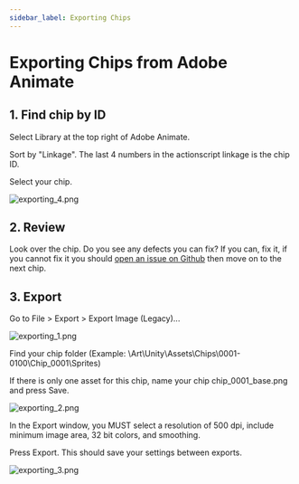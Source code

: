```yaml
---
sidebar_label: Exporting Chips
---
```


# Exporting Chips from Adobe Animate

## 1. Find chip by ID
Select Library at the top right of Adobe Animate.

Sort by "Linkage".  The last 4 numbers in the actionscript linkage is the chip ID.

Select your chip.

![exporting_4.png](/img/wiki/development/exporting/exporting_4.png)

## 2. Review
Look over the chip.  Do you see any defects you can fix?  If you can, fix it, if you cannot fix it you should [open an issue on Github](https://github.com/SitekickRemastered/Art/issues/new/choose) then move on to the next chip.

## 3. Export
Go to File > Export > Export Image (Legacy)...

![exporting_1.png](/img/wiki/development/exporting/exporting_1.png)

Find your chip folder (Example: \Art\Unity\Assets\Chips\0001-0100\Chip_0001\Sprites\)

If there is only one asset for this chip, name your chip chip_0001_base.png and press Save.

![exporting_2.png](/img/wiki/development/exporting/exporting_2.png)

In the Export window, you MUST select a resolution of 500 dpi, include minimum image area, 32 bit colors, and smoothing.

Press Export.  This should save your settings between exports.

![exporting_3.png](/img/wiki/development/exporting/exporting_3.png)